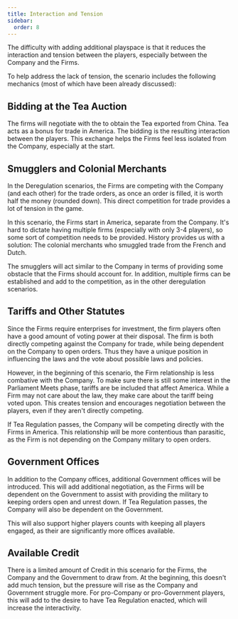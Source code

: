 ```yaml
---
title: Interaction and Tension
sidebar:
  order: 8
---
```



The difficulty with adding additional playspace is that it reduces the interaction and tension between the players, especially between the Company and the Firms.

To help address the lack of tension, the scenario includes the following mechanics (most of which have been already discussed):

## Bidding at the Tea Auction

The firms will negotiate with the <Role name="role.company.tea"/> to obtain the Tea exported from China. Tea acts as a bonus for trade in America. The bidding is the resulting interaction between the players. This exchange helps the Firms feel less isolated from the Company, especially at the start.

## Smugglers and Colonial Merchants

In the Deregulation scenarios, the Firms are competing with the Company (and each other) for the trade orders, as once an order is filled, it is worth half the money (rounded down). This direct competition for trade provides a lot of tension in the game.

In this scenario, the Firms start in America, separate from the Company. It's hard to dictate having multiple firms (especially with only 3-4 players), so some sort of competition needs to be provided. History provides us with a solution: The colonial merchants who smuggled trade from the French and Dutch.

The smugglers will act similar to the Company in terms of providing some obstacle that the Firms should account for. In addition, multiple firms can be established and add to the competition, as in the other deregulation scenarios.

## Tariffs and Other Statutes

Since the Firms require enterprises for investment, the firm players often have a good amount of voting power at their disposal. The firm is both directly competing against the Company for trade, while being dependent on the Company to open orders. Thus they have a unique position in influencing the laws and the vote about possible laws and policies.

However, in the beginning of this scenario, the Firm relationship is less combative with the Company. To make sure there is still some interest in the Parliament Meets phase, tariffs are be included that affect America. While a Firm may not care about the law, they make care about the tariff being voted upon. This creates tension and encourages negotiation between the players, even if they aren't directly competing.

If Tea Regulation passes, the Company will be competing directly with the Firms in America. This relationship will be more contentious than parasitic, as the Firm is not depending on the Company military to open orders.

## Government Offices

In addition to the Company offices, additional Government offices will be introduced. This will add additional negotiation, as the Firms will be dependent on the Government to assist with providing the military to keeping orders open and unrest down. If Tea Regulation passes, the Company will also be dependent on the Government.

This will also support higher players counts with keeping all players engaged, as their are significantly more offices available.

## Available Credit

There is a limited amount of Credit in this scenario for the Firms, the Company and the Government to draw from. At the beginning, this doesn't add much tension, but the pressure will rise as the Company and Government struggle more. For pro-Company or pro-Government players, this will add to the desire to have Tea Regulation enacted, which will increase the interactivity.
